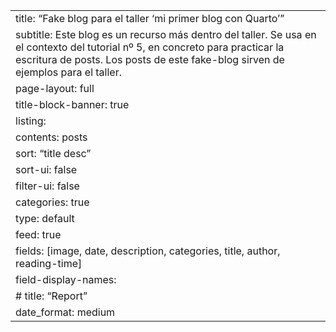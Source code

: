 ---
title: "Fake blog para el taller 'mi primer blog con Quarto'"
subtitle: Este blog es un recurso más dentro del taller. Se usa en el contexto del tutorial nº 5, en concreto para practicar la escritura de posts. Los posts de este fake-blog sirven de ejemplos para el taller.
page-layout: full
title-block-banner: true
listing:
  contents: posts
  sort: "title desc"
  sort-ui: false
  filter-ui: false
  categories: true
  type: default
  feed: true
  fields: [image, date, description, categories, title, author, reading-time]
  field-display-names:
    # title: "Report"
    date_format: medium
---
